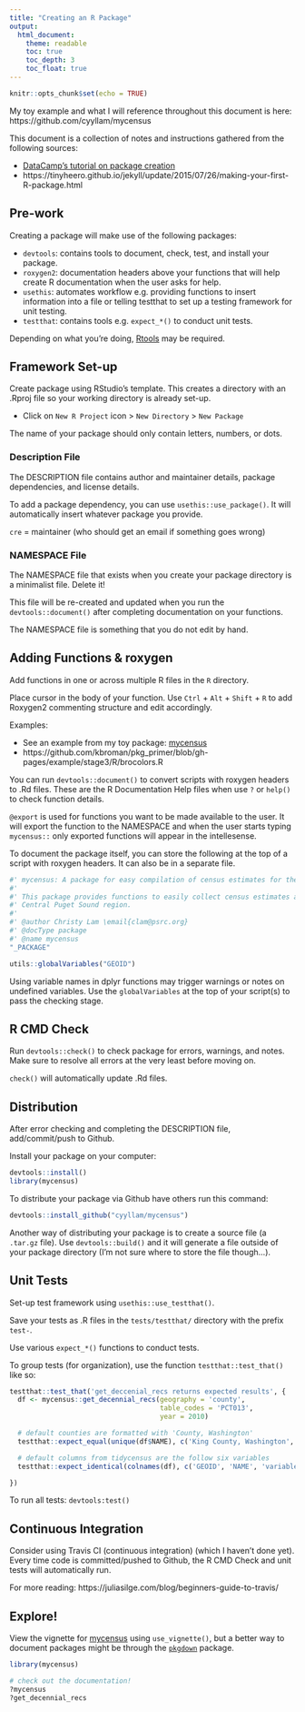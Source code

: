 ```yaml
---
title: "Creating an R Package"
output: 
  html_document:
    theme: readable
    toc: true
    toc_depth: 3
    toc_float: true
---
```


```r
knitr::opts_chunk$set(echo = TRUE)
```

My toy example and what I will reference throughout this document is here: https://github.com/cyyllam/mycensus

This document is a collection of notes and instructions gathered from the following sources: 

  - [DataCamp's tutorial on package creation](https://learn.datacamp.com/courses/developing-r-packages)
  - https://tinyheero.github.io/jekyll/update/2015/07/26/making-your-first-R-package.html

## Pre-work

Creating a package will make use of the following packages:  

  - `devtools`: contains tools to document, check, test, and install your package.
  - `roxygen2`: documentation headers above your functions that will help create R documentation when the user asks for help. 
  - `usethis`: automates workflow e.g. providing functions to insert information into a file or telling testthat to set up a testing framework for unit testing.
  - `testthat`: contains tools e.g. `expect_*()` to conduct unit tests.

Depending on what you're doing, [Rtools](https://cran.r-project.org/bin/windows/Rtools/) may be required. 

## Framework Set-up

Create package using RStudio's template. This creates a directory with an .Rproj file so your working directory is already set-up.

- Click on `New R Project` icon > `New Directory` > `New Package`

The name of your package should only contain letters, numbers, or dots.

### Description File

The DESCRIPTION file contains author and maintainer details, package dependencies, and license details.

To add a package dependency, you can use `usethis::use_package()`. It will automatically insert whatever package you provide.

`cre` = maintainer (who should get an email if something goes wrong)

### NAMESPACE File

The NAMESPACE file that exists when you create your package directory is a minimalist file. Delete it! 

This file will be re-created and updated when you run the `devtools::document()` after completing documentation on your functions.

The NAMESPACE file is something that you do not edit by hand. 

## Adding Functions & roxygen

Add functions in one or across multiple R files in the `R` directory.

Place cursor in the body of your function. Use `Ctrl` + `Alt` + `Shift` + `R` to add Roxygen2 commenting structure and edit accordingly.

Examples:

  - See an example from my toy package: [mycensus](https://github.com/cyyllam/mycensus/blob/792c857c91871eaf0d95f513fc0451ef1483b2cf/R/get-decennial-recs.R#L141)
  - https://github.com/kbroman/pkg_primer/blob/gh-pages/example/stage3/R/brocolors.R

You can run `devtools::document()` to convert scripts with roxygen headers to .Rd files. These are the R Documentation Help files when use `?` or `help()` to check function details.

`@export` is used for functions you want to be made available to the user. It will export the function to the NAMESPACE and when the user starts typing `mycensus::` only exported functions will appear in the intellesense. 

To document the package itself, you can store the following at the top of a script with roxygen headers. It can also be in a separate file.

```r
#' mycensus: A package for easy compilation of census estimates for the Puget Sound Region.
#'
#' This package provides functions to easily collect census estimates across geographies within the
#' Central Puget Sound region.
#'
#' @author Christy Lam \email{clam@psrc.org}
#' @docType package
#' @name mycensus
"_PACKAGE"

utils::globalVariables("GEOID")
```

Using variable names in dplyr functions may trigger warnings or notes on undefined variables. Use the `globalVariables` at the top of your script(s) to pass the checking stage.

## R CMD Check

Run `devtools::check()` to check package for errors, warnings, and notes. Make sure to resolve all errors at the very least before moving on.

`check()` will automatically update .Rd files.

## Distribution

After error checking and completing the DESCRIPTION file, add/commit/push to Github.

Install your package on your computer:
```r
devtools::install()
library(mycensus)
```

To distribute your package via Github have others run this command:
```r
devtools::install_github("cyyllam/mycensus")
```

Another way of distributing your package is to create a source file (a `.tar.gz` file). Use `devtools::build()` and it will generate a file outside of your package directory (I'm not sure where to store the file though...).

## Unit Tests

Set-up test framework using `usethis::use_testthat()`.

Save your tests as .R files in the `tests/testthat/` directory with the prefix `test-`.

Use various `expect_*()` functions to conduct tests.

To group tests (for organization), use the function `testthat::test_that()` like so:
```r
testthat::test_that('get_deccenial_recs returns expected results', {
  df <- mycensus::get_decennial_recs(geography = 'county',
                                     table_codes = 'PCT013',
                                     year = 2010)

  # default counties are formatted with 'County, Washington'
  testthat::expect_equal(unique(df$NAME), c('King County, Washington', 'Kitsap County, Washington', 'Pierce County, Washington', 'Snohomish County, Washington'))

  # default columns from tidycensus are the follow six variables
  testthat::expect_identical(colnames(df), c('GEOID', 'NAME', 'variable', 'value', 'label', 'concept'))

})

```

To run all tests: `devtools:test()`

## Continuous Integration

Consider using Travis CI (continuous integration) (which I haven't done yet). Every time code is committed/pushed to Github, the R CMD Check and unit tests will automatically run.

For more reading:
https://juliasilge.com/blog/beginners-guide-to-travis/

## Explore!

View the vignette for [mycensus](Introduction.html) using `use_vignette()`, but a better way to document packages might be through the [`pkgdown`](https://pkgdown.r-lib.org/) package.

```r
library(mycensus)

# check out the documentation!
?mycensus
?get_decennial_recs
```

